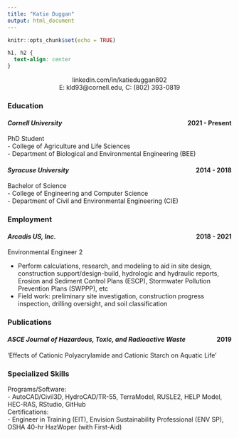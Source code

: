 ```yaml
---
title: "Katie Duggan"
output: html_document
---
```


```r
knitr::opts_chunk$set(echo = TRUE)
```

``` css
h1, h2 {
  text-align: center
}
```

<center> linkedin.com/in/katieduggan802 </center>
<center> E: kld93@cornell.edu, C: (802) 393-0819 </center>

### **Education**

#### *Cornell University* [2021 - Present]{style="float:right"}

PhD Student
<br>
- College of Agriculture and Life Sciences
<br>
- Department of Biological and Environmental Engineering (BEE)

#### *Syracuse University* [2014 - 2018]{style="float:right"}

Bachelor of Science
<br>
- College of Engineering and Computer Science
<br>
- Department of Civil and Environmental Engineering (CIE)

### **Employment**

#### *Arcadis US, Inc.* [2018 - 2021]{style="float:right"}

Environmental Engineer 2
<br>

* Perform calculations, research, and modeling to aid in site design, construction support/design-build, hydrologic and hydraulic reports, Erosion and Sediment Control Plans (ESCP), Stormwater Pollution Prevention Plans (SWPPP), etc
<br>
* Field work: preliminary site investigation, construction progress inspection, drilling oversight, and soil classification

### **Publications**

#### *ASCE Journal of Hazardous, Toxic, and Radioactive Waste* [2019]{style="float:right"}

'Effects of Cationic Polyacrylamide and Cationic Starch on Aquatic Life'

### **Specialized Skills**
Programs/Software:
<br>
- AutoCAD/Civil3D, HydroCAD/TR-55, TerraModel, RUSLE2, HELP Model, HEC-RAS, RStudio, GitHub
<br>
Certifications:
<br>
- Engineer in Training (EIT), Envision Sustainability Professional (ENV SP), OSHA 40-hr HazWoper (with First-Aid)


